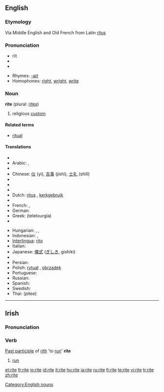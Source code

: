 ==English==

===Etymology===
Via Middle English and Old French from Latin [[ritus]]

===Pronunciation===
* rīt
* {{IPA|/ɹaɪt/}}
*{{audio|en-us-rite.ogg|Audio (US)}}

* Rhymes: [[Rhymes:English:-aɪt|-aɪt]]
* Homophones: [[right]], [[wright]], [[write]]

===Noun===
'''rite''' (plural: [[rites]])

# religious [[custom]]

====Related terms====
* [[ritual]]

====Translations====
{{trans-top|ritual}}
* {{trreq|Albanian}}
* Arabic: {{Arab|[[طقس ديني|طَقْس دِينِيّ]]}} {{IPAchar|(ʈáqsu dīniy)}} {{m}}, {{Arab|[[شعيرة|شَعِيرَة]]}} {{IPAchar|(šaʕīra)}} {{f}}
* {{trreq|Albanian}}
* Chinese: [[仪]] (yí), [[吉事]] (jíshì), [[士礼]] (shìlǐ)
* {{trreq|Croatian}}
* {{trreq|Czech}}
* {{trreq|Danish}}
* Dutch: [[ritus]] {{f}}, [[kerkgebruik]] {{n}}
* {{trreq|Esperanto}}
* French: {{t+|fr|rit}}, {{t+|fr|rite|m}}
* German: {{t-|de|Ritus|m}}
* Greek: {{t-|el|τελετουργία|f|sc=Grek}} (teletourgía)
* {{trreq|Hebrew}}
{{trans-mid}}
* Hungarian: {{t-|hu|szertartás}}, {{t|hu|ceremónia}}, {{t|hu|rítus}}
* Indonesian: {{t+|id|upacara|xs=Indonesian}}, {{t-|id|ritus|xs=Indonesian}}
* [[Interlingua]]: [[rito]]
* Italian: {{t+|it|rito|m}}
* Japanese: [[儀式]] ([[ぎしき]], gishiki)
* {{trreq|Old English}}
* Persian: {{t+|fa|آیین|sc=fa-Arab|xs=Persian}}
* Polish: [[rytuał]] {{m}}, [[obrządek]] {{m}}
* Portuguese: {{t+|pt|rito|m}}
* Russian: {{t+|ru|обряд|m|tr=obrjád|sc=Cyrl}}
* Spanish: {{t+|es|rito|m}}
* Swedish: {{t-|sv|rit|c}}
* Thai: {{Thai|[[พิธี]]}} (pítee)
{{trans-bottom}}

[[Category:English nouns]]

----

==Irish==

===Pronunciation===
{{IPA|[ˈritʲə]}}

===Verb===
[[Past participle]] of [[rith]] 'to [[run]]'
'''rite'''

# [[run]]

[[et:rite]]
[[fr:rite]]
[[io:rite]]
[[id:rite]]
[[it:rite]]
[[hu:rite]]
[[ja:rite]]
[[ru:rite]]
[[fi:rite]]
[[te:rite]]
[[vi:rite]]
[[tr:rite]]
[[zh:rite]]